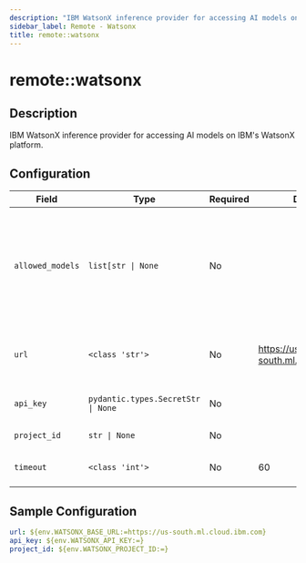 ```yaml
---
description: "IBM WatsonX inference provider for accessing AI models on IBM's WatsonX platform."
sidebar_label: Remote - Watsonx
title: remote::watsonx
---
```


# remote::watsonx

## Description

IBM WatsonX inference provider for accessing AI models on IBM's WatsonX platform.

## Configuration

| Field | Type | Required | Default | Description |
|-------|------|----------|---------|-------------|
| `allowed_models` | `list[str \| None` | No |  | List of models that should be registered with the model registry. If None, all models are allowed. |
| `url` | `<class 'str'>` | No | https://us-south.ml.cloud.ibm.com | A base url for accessing the watsonx.ai |
| `api_key` | `pydantic.types.SecretStr \| None` | No |  | The watsonx API key |
| `project_id` | `str \| None` | No |  | The Project ID key |
| `timeout` | `<class 'int'>` | No | 60 | Timeout for the HTTP requests |

## Sample Configuration

```yaml
url: ${env.WATSONX_BASE_URL:=https://us-south.ml.cloud.ibm.com}
api_key: ${env.WATSONX_API_KEY:=}
project_id: ${env.WATSONX_PROJECT_ID:=}
```
